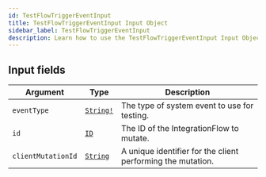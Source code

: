 ```yaml
---
id: TestFlowTriggerEventInput
title: TestFlowTriggerEventInput Input Object
sidebar_label: TestFlowTriggerEventInput
description: Learn how to use the TestFlowTriggerEventInput Input Object for Builder's API.
---
```


## Input fields

| Argument           | Type                                      | Description                                                 |
| ------------------ | ----------------------------------------- | ----------------------------------------------------------- |
| `eventType`        | [`String!`](/composer/builder/api/schema/scalar/String.mdx) | The type of system event to use for testing.                |
| `id`               | [`ID`](/composer/builder/api/schema/scalar/ID.mdx)          | The ID of the IntegrationFlow to mutate.                    |
| `clientMutationId` | [`String`](/composer/builder/api/schema/scalar/String.mdx)  | A unique identifier for the client performing the mutation. |
